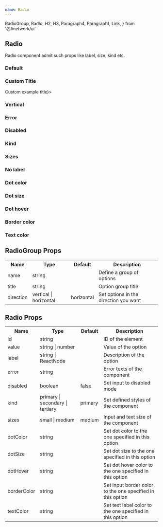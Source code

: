 ```yaml
---
name: Radio
---
```


  RadioGroup,
  Radio,
  H2,
  H3,
  Paragraph4,
  Paragraph1,
  Link,
} from '@finetwork/ui'

<div />
<div>
  <H2 font="secondary">Radio</H2>
</div>

<Paragraph4>
  Radio component admit such props like label, size, kind etc.
</Paragraph4>

<div>
  <H3 font="secondary">Default</H3>
</div>

<Playground>
  <div style={styles}>
    <RadioGroup name="first" title={'Radio example title'}>
      <Radio value="option1" id="opt1" label="Option 1" />
      <Radio value="option2" id="opt2" label="Option 2" />
    </RadioGroup>
  </div>
</Playground>

<div>
  <H3 font="secondary">Custom Title</H3>
</div>

<Playground>
  <div style={styles}>
    <RadioGroup name="first" title={<H3>Custom example title</H3>}>
      <Radio value="option1" id="opt3" label="Option 1" />
      <Radio value="option2" id="opt4" label="Option 2" />
    </RadioGroup>
  </div>
</Playground>

<div>
  <H3 font="secondary">Vertical</H3>
</div>

<Playground>
  <div style={styles}>
    <RadioGroup
      direction="vertical"
      name="second"
      title={'Radio example title'}
    >
      <Radio value="option1" id="opt5" label="Option 1" />
      <Radio value="option2" id="opt6" label="Option 2" />
    </RadioGroup>
  </div>
</Playground>

<div>
  <H3 font="secondary">Error</H3>
</div>

<Playground>
  <div style={styles}>
    <RadioGroup
      direction="vertical"
      name="second"
      title={'Radio example title'}
      error={'Select one option'}
    >
      <Radio value="option1" id="opt7" label="Option 1" />
      <Radio value="option2" id="opt8" label="Option 2" />
    </RadioGroup>
  </div>
</Playground>

<div>
  <H3 font="secondary">Disabled</H3>
</div>

<Playground>
  <div style={styles}>
    <RadioGroup>
      <Radio value="default" id="def1" label="Disabled" disabled checked />
    </RadioGroup>
  </div>
</Playground>

<div>
  <H3 font="secondary">Kind</H3>
</div>

<Playground>
  <div style={styles}>
    <RadioGroup name="first" title={'Radio example title'} direction="vertical">
      <Radio value="option1" id="opt10" label="Primary" kind="primary" />
      <Radio value="option1" id="opt11" label="Secondary" kind="secondary" />
      <Radio value="option1" id="opt12" label="Tertiary" kind="tertiary" />
    </RadioGroup>
  </div>
</Playground>

<div>
  <H3 font="secondary">Sizes</H3>
</div>

<Playground>
  <div style={styles}>
    <RadioGroup name="first" title={'Radio example title'} direction="vertical">
      <Radio value="option1" id="opt13" label="Small" size="small" />
      <Radio value="option1" id="opt14" label="Medium" size="medium" />
    </RadioGroup>
  </div>
</Playground>

<div>
  <H3 font="secondary">No label</H3>
</div>

<Playground>
  <div style={styles}>
    <RadioGroup name="example" title="No label">
      <Radio value="default" id="def31" />
      <Radio value="next" id="next32" />
    </RadioGroup>
  </div>
</Playground>

<div>
  <H3 font="secondary">Dot color</H3>
</div>

<Playground>
  <div style={styles}>
    <RadioGroup name="first" title={'Dot color'} direction="vertical">
      <Radio value="option1" id="opt20" label="Blue" dotColor="blue" />
      <Radio value="option1" id="opt21" label="Green" dotColor="green" />
      <Radio value="option1" id="opt22" label="Red" dotColor="red" />
    </RadioGroup>
  </div>
</Playground>

<div>
  <H3 font="secondary">Dot size</H3>
</div>

<Playground>
  <div style={styles}>
    <RadioGroup name="first" title={'Dot size'} direction="vertical">
      <Radio value="option1" id="opt40" label="5px" dotSize="5px" />
      <Radio value="option1" id="opt41" label="10px" dotSize="10px" />
      <Radio value="option1" id="opt42" label="17px" dotSize="17px" />
    </RadioGroup>
  </div>
</Playground>

<div>
  <H3 font="secondary">Dot hover</H3>
</div>

<Playground>
  <div style={styles}>
    <RadioGroup name="first" title={'Dot hover'} direction="vertical">
      <Radio
        value="option1"
        id="opt50"
        label="lightblue"
        dotHover="lightblue"
      />
    </RadioGroup>
  </div>
</Playground>

<div>
  <H3 font="secondary">Border color</H3>
</div>

<Playground>
  <div style={styles}>
    <RadioGroup name="first" title={'Border color'} direction="vertical">
      <Radio value="option1" id="opt51" label="lightblue" borderColor="green" />
    </RadioGroup>
  </div>
</Playground>

<div>
  <H3 font="secondary">Text color</H3>
</div>

<Playground>
  <div style={styles}>
    <RadioGroup name="first" title={'Text color'} direction="vertical">
      <Radio value="option1" id="opt52" label="green" textColor="green" />
    </RadioGroup>
  </div>
</Playground>

<h2>RadioGroup Props</h2>
<table>
  <tr>
    <th>Name</th>
    <th>Type</th>
    <th>Default</th>
    <th>Description</th>
  </tr>
  <tr>
    <td>name</td>
    <td>string</td>
    <td></td>
    <td>Define a group of options</td>
  </tr>
  <tr>
    <td>title</td>
    <td>string</td>
    <td></td>
    <td>Option group title</td>
  </tr>
  <tr>
    <td>direction</td>
    <td>vertical | horizontal</td>
    <td>horizontal</td>
    <td>Set options in the direction you want</td>
  </tr>
</table>

<h2>Radio Props</h2>
<table>
  <tr>
    <th>Name</th>
    <th>Type</th>
    <th>Default</th>
    <th>Description</th>
  </tr>
  <tr>
    <td>id</td>
    <td>string</td>
    <td></td>
    <td>ID of the element</td>
  </tr>
  <tr>
    <td>value</td>
    <td>string | number</td>
    <td></td>
    <td>Value of the option</td>
  </tr>
  <tr>
    <td>label</td>
    <td>string | ReactNode</td>
    <td></td>
    <td>Description of the option</td>
  </tr>
  <tr>
    <td>error</td>
    <td>string</td>
    <td></td>
    <td>Error texts of the component</td>
  </tr>
  <tr>
    <td>disabled</td>
    <td>boolean</td>
    <td>false</td>
    <td>Set input to disabled mode</td>
  </tr>
  <tr>
    <td>kind</td>
    <td>primary | secondary | tertiary</td>
    <td>primary</td>
    <td>Set defined styles of the component</td>
  </tr>
  <tr>
    <td>sizes</td>
    <td>small | medium</td>
    <td>medium</td>
    <td>Input and text size of the component</td>
  </tr>
  <tr>
    <td>dotColor</td>
    <td>string</td>
    <td></td>
    <td>Set dot color to the one specified in this option</td>
  </tr>
  <tr>
    <td>dotSize</td>
    <td>string</td>
    <td></td>
    <td>Set dot size to the one specified in this option</td>
  </tr>
  <tr>
    <td>dotHover</td>
    <td>string</td>
    <td></td>
    <td>Set dot hover color to the one specified in this option</td>
  </tr>
  <tr>
    <td>borderColor</td>
    <td>string</td>
    <td></td>
    <td>Set input border color to the one specified in this option</td>
  </tr>
  <tr>
    <td>textColor</td>
    <td>string</td>
    <td></td>
    <td>Set text label color to the one specified in this option</td>
  </tr>
</table>
